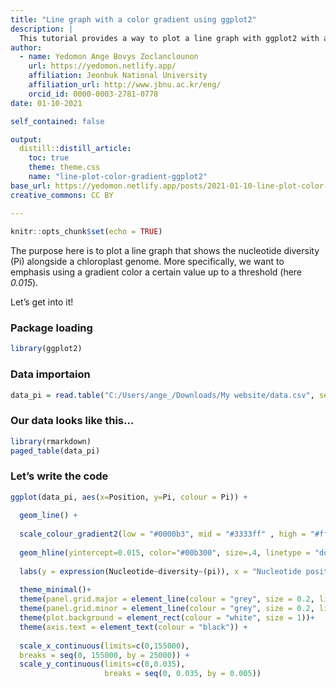 ```yaml
---
title: "Line graph with a color gradient using ggplot2"
description: |
  This tutorial provides a way to plot a line graph with ggplot2 with a color gradient
author:
  - name: Yedomon Ange Bovys Zoclanclounon
    url: https://yedomon.netlify.app/
    affiliation: Jeonbuk National University
    affiliation_url: http://www.jbnu.ac.kr/eng/
    orcid_id: 0000-0003-2781-0778
date: 01-10-2021

self_contained: false

output:
  distill::distill_article:
    toc: true
    theme: theme.css
    name: "line-plot-color-gradient-ggplot2"
base_url: https://yedomon.netlify.app/posts/2021-01-10-line-plot-color-gradient-ggplot2/
creative_commons: CC BY

---
```




```r
knitr::opts_chunk$set(echo = TRUE)
```


<p style="font-family: times, serif; font-size:11pt; font-style:italic">
The purpose here is to plot a line graph that shows the nucleotide diversity (Pi) alongside a chloroplast genome. More specifically, we want to emphasis using a gradient color a certain value up to a threshold (here *0.015*).

Let's get into it!

</p>

### Package loading

```r

library(ggplot2)

```


### Data importaion

```r

data_pi = read.table("C:/Users/ange_/Downloads/My website/data.csv", sep = ";" , h = T)

```


### Our data looks like this...


```r
library(rmarkdown)
paged_table(data_pi)
```

### Let's write the code


```r

ggplot(data_pi, aes(x=Position, y=Pi, colour = Pi)) +
  
  geom_line() +
  
  scale_colour_gradient2(low = "#0000b3", mid = "#3333ff" , high = "#ff0000", midpoint=0.013) +
  
  geom_hline(yintercept=0.015, color="#00b300", size=.4, linetype = "dotted") +
  
  labs(y = expression(Nucleotide~diversity~(pi)), x = "Nucleotide position") +
  
  theme_minimal()+
  theme(panel.grid.major = element_line(colour = "grey", size = 0.2, linetype = "dotted")) +
  theme(panel.grid.minor = element_line(colour = "grey", size = 0.2, linetype = "dotted")) +
  theme(plot.background = element_rect(colour = "white", size = 1))+
  theme(axis.text = element_text(colour = "black")) +
  
  scale_x_continuous(limits=c(0,155000),
  breaks = seq(0, 155000, by = 25000)) +
  scale_y_continuous(limits=c(0,0.035),
                     breaks = seq(0, 0.035, by = 0.005))

```






